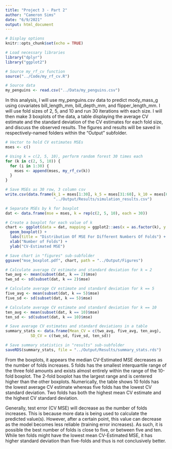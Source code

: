 ```yaml
---
title: "Project 3 - Part 2"
author: "Cameron Sims"
date: "6/9/2021"
output: html_document
---
```


```r
# Display options
knitr::opts_chunk$set(echo = TRUE)

# Load necessary libraries
library("dplyr")
library("ggplot2")

# Source my_rf_cv function
source("../Code/my_rf_cv.R")

# Source data
my_penguins <- read.csv("../Data/my_penguins.csv")
```

In this analysis, I will use my_penguins.csv data to predict mody_mass_g using
covariates bill_length_mm, bill_depth_mm, and flipper_length_mm. I will use
fold sizes of 2, 5, and 10 and run 30 iterations with each size. I will then
make 3 boxplots of the data, a table displaying the average CV estimate and the
standard deviation of the CV estimates for each fold size, and discuss the
observed results. The figures and results will be saved in respectively-named
folders within the "Output" subfolder.

```r
# Vector to hold CV estimates MSEs
mses <- c()

# Using k = c(2, 5, 10), perform random forest 30 times each
for (k in c(2, 5, 10)) {
  for (i in 1:30) {
    mses <- append(mses, my_rf_cv(k))
  }
}

# Save MSEs as 30 row, 3 column csv
write.csv(data.frame(k_1 = mses[1:30], k_5 = mses[31:60], k_10 = mses[61:90]),
                     "../Output/Results/simulation_results.csv")

# Separate MSEs by k for boxplot
dat <- data.frame(mse = mses, k = rep(c(2, 5, 10), each = 30))
```

```r
# Create a boxplot for each value of k
chart <- ggplot(data = dat, mapping = ggplot2::aes(x = as.factor(k), y = mse)) + 
  geom_boxplot() +
  labs(title = "Distribution Of MSE For Different Numbers Of Folds") +
  xlab("Number of Folds") +
  ylab("CV-Estimated MSE")

# Save chart in "figures" sub-subfolder
ggsave("mse_boxplot.pdf", chart, path = "../Output/Figures")

# Calculate average CV estimate and standard deviation for k = 2
two_avg <- mean(subset(dat, k == 2)$mse)
two_sd <- sd(subset(dat, k == 2)$mse)

# Calculate average CV estimate and standard deviation for k == 5
five_avg <- mean(subset(dat, k == 5)$mse)
five_sd <- sd(subset(dat, k == 5)$mse)

# Calculate average CV estimate and standard deviation for k == 10
ten_avg <- mean(subset(dat, k == 10)$mse)
ten_sd <- sd(subset(dat, k == 10)$mse)

# Save average CV estimates and standard deviations in a table
summary_stats <- data.frame(Mean_CV = c(two_avg, five_avg, ten_avg),
           SD_CV = c(two_sd, five_sd, ten_sd))

# Save summary statistics in "results" sub-subfolder
saveRDS(summary_stats, file = "../Output/Results/summary_stats.rds")
```

From the boxplots, it appears the median CV-Estimated MSE decreases as the
number of folds increases. 5 folds has the smallest interquartile range of
the three fold amounts and exists almost entirely within the range of the
10-fold boxplot. The 2-fold boxplot has the largest range and is centered 
higher than the other boxplots. Numerically, the table shows 10 folds has
the lowest average CV estimate whereas five folds has the lowest CV standard
deviation. Two folds has both the highest mean CV estimate and the highest
CV standard deviation.

Generally, test error (CV MSE) will decrease as the number of folds increases.
This is because more data is being used to calculate the predicted value(s).
However, after a certain point, this value can decrease as the model becomes
less reliable (training error increases). As such, it is possible the best
number of folds is close to five, or between five and ten. While ten folds
might have the lowest mean CV-Estimated MSE, it has higher standard deviation
than five-folds and thus is not conclusively better. 

